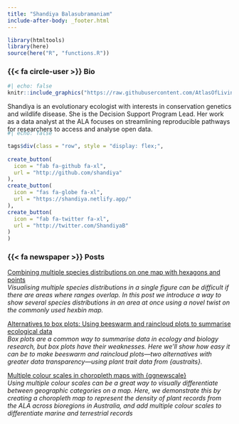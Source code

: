 ```yaml
---
title: "Shandiya Balasubramaniam"
include-after-body: _footer.html
---
```


```r
library(htmltools)
library(here)
source(here("R", "functions.R"))
```

### {{< fa circle-user >}} Bio 

:::{.bio-row}
:::{.bio-column-right}

```r
#| echo: false
knitr::include_graphics("https://raw.githubusercontent.com/AtlasOfLivingAustralia/ala-labs/main/images/people/shandiya.png")
```
:::

:::{.bio-column-left}
Shandiya is an evolutionary ecologist with interests in conservation genetics and wildlife disease. She is the Decision Support Program Lead. Her work as a data analyst at the ALA focuses on streamlining reproducible pathways for researchers to access and analyse open data. 
:::
:::

:::{.column-body style="margin-top:-20px;"}
```r
#| echo: false

tags$div(class = "row", style = "display: flex;",
         
create_button(
  icon = "fab fa-github fa-xl",
  url = "http://github.com/shandiya"
),
create_button(
  icon = "fas fa-globe fa-xl",
  url = "https://shandiya.netlify.app/"
),
create_button(
  icon = "fab fa-twitter fa-xl",
  url = "http://twitter.com/ShandiyaB"
)
)
```
:::



### {{< fa newspaper >}} Posts 

[Combining multiple species distributions on one map with hexagons and points](https://labs.ala.org.au/posts/2024-01-25_hex_point_maps/)<br>
*Visualising multiple species distributions in a single figure can be difficult if there are areas where ranges overlap. In this post we introduce a way to show several species distributions in an area at once using a novel twist on the commonly used hexbin map.*

[Alternatives to box plots: Using beeswarm and raincloud plots to summarise ecological data](https://labs.ala.org.au/posts/2023-08-28_alternatives-to-box-plots/post.html)<br>
*Box plots are a common way to summarise data in ecology and biology research, but box plots have their weaknesses. Here we’ll show how easy it can be to make beeswarm and raincloud plots—two alternatives with greater data transparency—using plant trait data from {austraits}.*

[Multiple colour scales in choropleth maps with {ggnewscale}](https://labs.ala.org.au/posts/2022-05-23-ggnewscale/post.html)<br>
*Using multiple colour scales can be a great way to visually differentiate between geographic categories on a map. Here, we demonstrate this by creating a choropleth map to represent the density of plant records from the ALA across bioregions in Australia, and add multiple colour scales to differentiate marine and terrestrial records*


